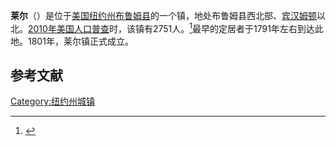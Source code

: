 {{Infobox settlement
| name                     = 莱尔
| settlement_type          = 镇
| nickname                 = 
| motto                    = 
<!-- Images -->
| image_skyline            = 
| imagesize                = 
| image_caption            = 
| image_flag               = 
| image_seal               = 
<!-- Maps -->
| pushpin_map              = USA New York <!--required to use image on next line-->
| pushpin_image            = New York Locator Map with US.PNG
| pushpin_label            = 莱尔
| pushpin_label_position   =
| pushpin_map_caption      =
| pushpin_mapsize          =
| image_map                = 
| mapsize                  = 
| map_caption              = 
| image_map1               = 
| mapsize1                 = 
| map_caption1             = 
| latd   =  42 | latm   = 21 | lats   = 02 | latNS  = N
| longd  = 076 | longm  = 00 | longs  = 10 | longEW = W
| coordinates_display      = inline,title
| coordinates_region       = US-NY
<!-- Location -->
|subdivision_type         = [[国家|国家]]
|subdivision_name         = [[美国|美国]]
|subdivision_type1        = [[美国行政区划|州]]
|subdivision_name1        = [[纽约州|纽约州]]
|subdivision_type2        = [[纽约州行政区划|县]]
|subdivision_name2        = [[布鲁姆县_(纽约州)|布鲁姆县]]
| government_footnotes     = 
| government_type          = 
| established_title        = 
| established_date         = 
<!-- Area -->
| unit_pref                =  Imperial
| area_footnotes           = 
| area_magnitude           = 
| area_total_sq_mi         = 
| area_land_sq_mi          = 
| area_water_sq_mi         = 
| area_total_km2           = 121.7
| area_land_km2            = 121.5
| area_water_km2           = 0.2
<!-- Elevation -->
| elevation_footnotes      = 
| elevation_ft             = 
| elevation_m              = 
<!-- Population -->
| population_as_of         = [[2010年美国人口普查|2010]]
| population_footnotes     = 
| population_total         = 2751
| population_density_sq_mi = 22.7
| population_density_km2   = 
<!-- General information -->
| timezone                 = [[美国东部时间|美国东部时间]]
| utc_offset               = -5
| timezone_DST             = EDT
| utc_offset_DST           = -4
| postal_code_type         = 
| postal_code              = 
| area_code                = 
| blank_name               = 
| blank_info               = 
| blank1_name              = 
| blank1_info              = 
| website                  = 
| footnotes                = 
}}
'''莱尔'''（{{lang-en|Lisle}}）是位于[[美国|美国]][[纽约州|纽约州]][[布鲁姆县_(纽约州)|布鲁姆县]]的一个镇，地处布鲁姆县西北部、[[宾汉姆顿|宾汉姆顿]]以北。[[2010年美国人口普查|2010年美国人口普查]]时，该镇有2751人。<ref name>{{cite web|url=http://factfinder2.census.gov|publisher=[[United_States_Census_Bureau|United States Census Bureau]]|title=American FactFinder|accessdate=2020-09-18|archive-date=2013-09-11|archive-url=https://web.archive.org/web/20130911234518/http://factfinder2.census.gov/|dead-url=no}}</ref>最早的定居者于1791年左右到达此地。1801年，莱尔镇正式成立。

== 参考文献 ==
{{reflist}}

{{NY-stub}}
[[Category:纽约州城镇|Category:纽约州城镇]]